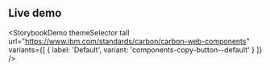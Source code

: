 ## Live demo

<StorybookDemo
  themeSelector
  tall
  url="https://www.ibm.com/standards/carbon/carbon-web-components"
  variants={[
    {
      label: 'Default',
      variant: 'components-copy-button--default'
    }
  ]}
/>
